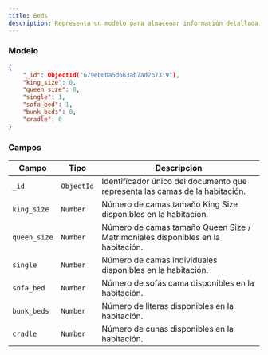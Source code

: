 ```yaml
---
title: Beds  
description: Representa un modelo para almacenar información detallada sobre la cantidad de camas en una habitación.  
---
```


### Modelo

```json
{
    "_id": ObjectId("679eb0ba5d663ab7ad2b7319"),
    "king_size": 0,
    "queen_size": 0,
    "single": 1,
    "sofa_bed": 1,
    "bunk_beds": 0,
    "cradle": 0
}
```

### Campos

| Campo       | Tipo         | Descripción                                                             |
|-------------|--------------|-------------------------------------------------------------------------|
| `_id`       | `ObjectId`   | Identificador único del documento que representa las camas de la habitación. |
| `king_size` | `Number`     | Número de camas tamaño King Size disponibles en la habitación.         |
| `queen_size`| `Number`     | Número de camas tamaño Queen Size / Matrimoniales disponibles en la habitación.        |
| `single`    | `Number`     | Número de camas individuales disponibles en la habitación.             |
| `sofa_bed`  | `Number`     | Número de sofás cama disponibles en la habitación.                     |
| `bunk_beds` | `Number`     | Número de literas disponibles en la habitación.                        |
| `cradle`    | `Number`     | Número de cunas disponibles en la habitación.                         |